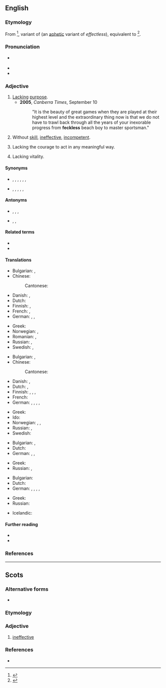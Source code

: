 ==English==
{{was wotd|2008|April|15}}

===Etymology===
From {{bor|en|sco|feckless}}<ref>{{pedia|Feck#Scots_and_Late_Middle_English}}</ref>, variant of {{cog|sco|fectless|t=ineffectual}} (an [[aphetic]] variant of ''effectless''), equivalent to {{af|en|effect|-less}}<ref>{{R:Etymonline}}</ref>.

===Pronunciation===
* {{a|RP|GA}} {{IPA|en|/ˈfɛkləs/|/ˈfɛklɪs/}}
* {{audio|en|en-us-feckless.ogg|Audio (US)}}
* {{audio|en|en-au-feckless.ogg|Audio (AU)}}

===Adjective===
{{en-adj}}

# [[lack|Lack]]ing [[purpose]].
#* '''2005''', ''Canberra Times'', September 10
#*: "It is the beauty of great games when they are played at their highest level and the extraordinary thing now is that we do not have to trawl back through all the years of your inexorable progress from '''feckless''' beach boy to master sportsman."
# Without [[skill]], [[ineffective]], [[incompetent]].
# {{lb|en|UK}} Lacking the courage to act in any meaningful way.
# {{lb|en|British|archaic}} Lacking vitality.

====Synonyms====
* {{sense|weak, ineffective}} {{l|en|futile}}, {{l|en|hopeless}}, {{l|en|ineffective}}, {{l|en|ineffectual}}, {{l|en|feeble}}, {{l|en|meaningless}}, {{l|en|useless}}
* {{sense|worthless, irresponsible}} {{l|en|unpurposed}}, {{l|en|worthless}}, {{l|en|aimless}}, {{l|en|careless}}, {{l|en|reckless}}, {{l|en|irresponsible}}

====Antonyms====
* {{sense|weak, ineffective}} {{l|en|effective}}, {{l|en|efficient}}, {{l|en|meaningful}}, {{l|en|useful}}
* {{sense|worthless, irresponsible}} {{l|en|purposeful}}, {{l|en|careful}}, {{l|en|responsible}}

====Related terms====
* {{l|en|fecklessly}}
* {{l|en|fecklessness}}

====Translations====
{{trans-top|lacking purpose}}
* Bulgarian: {{t+|bg|безцелен|sc=Cyrl}}, {{t+|bg|напразен|sc=Cyrl}}
* Chinese:
*: Cantonese: {{t|yue|廢|tr=fai3 ge3|alt=廢嘅}}
* Danish: {{t+|da|hjælpeløs}}, {{t|da|initiativløs}}
* Dutch: {{t+|nl|doelloos}}
* Finnish: {{t|fi|päämäärätön}}, {{t+|fi|joutavanpäiväinen}}
* French: {{t+|fr|irréfléchi}}, {{t+|fr|irresponsable}}
* German: {{t+|de|nichtsnutzig}}, {{t+|de|nutzlos}}, {{t+|de|ziellos}}
{{trans-mid}}
* Greek: {{t+|el|άσκοπος}}
* Norwegian: {{t|no|hjelpeløs}}, {{t|no|initiativløs}}
* Romanian: {{t+|ro|ineficient}}, {{t+|ro|inutil}}
* Russian: {{t+|ru|бесце́льный}}, {{t+|ru|напра́сный}}
* Swedish: {{t+|sv|hjälplös}}, {{t+|sv|rådlös}}
{{trans-bottom}}

{{trans-top|without skill, ineffective}}
* Bulgarian: {{t+|bg|вял|sc=Cyrl}}, {{t+|bg|безполезен|sc=Cyrl}}
* Chinese:
*: Cantonese: {{t|yue|出息|tr=mou5 ceot1 sik1 ge3|alt=冇出息嘅}}
* Danish: {{t+|da|hjælpeløs}}, {{t|da|uduelig}}
* Dutch: {{t+|nl|inefficiënt}}, {{t+|nl|onhandig}}
* Finnish: {{t|fi|aikaansaamaton}}, {{t+|fi|saamaton}}, {{t+|fi|avuton}}, {{t+|fi|pystymätön}}
* French: {{t+|fr|incapable}}
* German: {{t+|de|unfähig}}, {{t+|de|untauglich}}, {{t+|de|wirkungslos}}, {{t+|de|ineffizient}}, {{t+|de|ineffektiv}}
{{trans-mid}}
* Greek: {{t+|el|ανίκανος}}
* Ido: {{t+|io|nekapabla}}
* Norwegian: {{t|no|hjelpeløs}}, {{t|no|udugelig}}, {{t|no|ubehjelpelig}}
* Russian: {{t+|ru|бесполе́зный}}, {{t+|ru|вя́лый}}
* Swedish: {{t+|sv|oduglig}}
{{trans-bottom}}

{{trans-top|lacking vitality}}
* Bulgarian: {{t+|bg|вял|sc=Cyrl}}, {{t+|bg|слаб|sc=Cyrl}}
* Dutch: {{t+|nl|futloos}}
* German: {{t+|de|kraftlos}}, {{t+|de|schlapp}}, {{t+|de|lahmarschig}}
{{trans-mid}}
* Greek: {{t+|el|ασθενής}}
* Russian: {{t+|ru|вя́лый}}, {{t+|ru|сла́бый}}
{{trans-bottom}}

{{trans-top|lacking the courage to act in any meaningful way}}
* Bulgarian: {{t+|bg|безпомощен|sc=Cyrl}}
* Dutch: {{t+|nl|lamlendig}}
* German: {{t+|de|schwach}}, {{t+|de|mutlos}}, {{t+|de|schlaff}}, {{t+|de|matt}}, {{t+|de|unmotiviert}}
{{trans-mid}}
* Greek: {{t+|el|άβουλος}}
* Russian: {{t+|ru|беспо́мощный}}
{{trans-bottom}}

{{checktrans-top}}
* Icelandic: {{t+check|is|tilgangslaus}}
{{trans-mid}}
{{trans-bottom}}

====Further reading====
* {{R:Webster 1913}}
* {{R:Century 1911}}

===References===
<references />
{{C|en|Personality}}

----

==Scots==

===Alternative forms===
* {{alter|sco|fectless}} {{q|obsolete}}

===Etymology===
{{suffix|sco|feck|less|t1=value}}

===Adjective===
{{sco-adj|-}}

# [[ineffective]]

===References===
* {{R:DSL}}